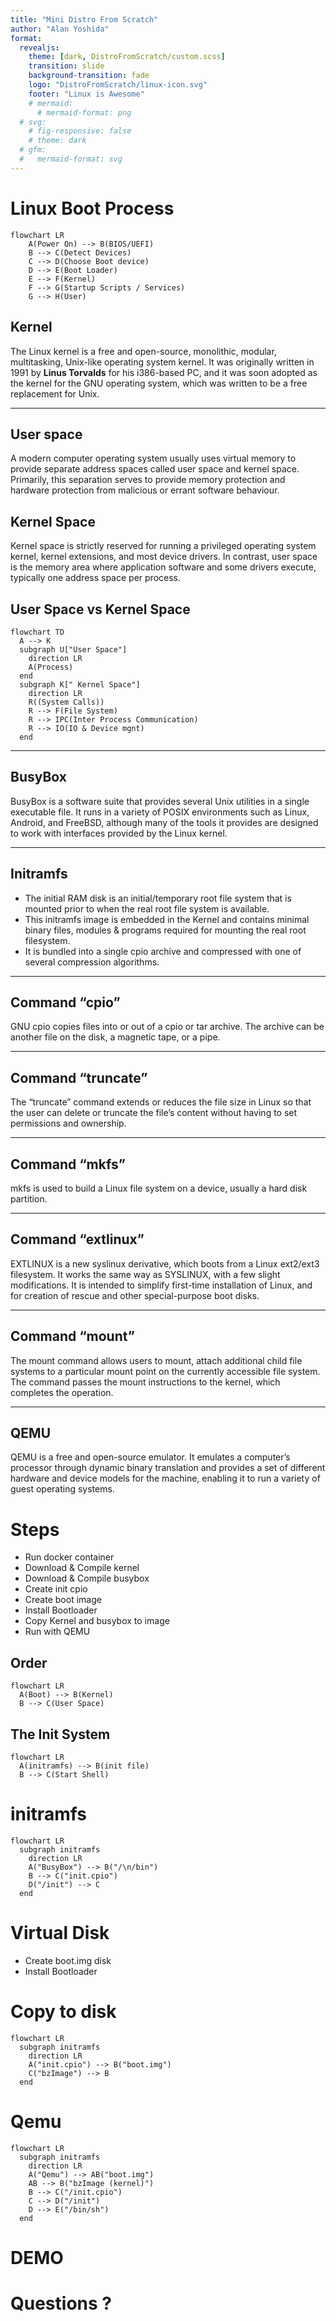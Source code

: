 ```yaml
---
title: "Mini Distro From Scratch"
author: "Alan Yoshida"
format:
  revealjs:
    theme: [dark, DistroFromScratch/custom.scss]
    transition: slide
    background-transition: fade
    logo: "DistroFromScratch/linux-icon.svg"
    footer: "Linux is Awesome"
    # mermaid:
      # mermaid-format: png
  # svg:
    # fig-responsive: false
    # theme: dark
  # gfm:
  #   mermaid-format: svg
---
```


# Linux Boot Process

```mermaid
flowchart LR
    A(Power On) --> B(BIOS/UEFI)
    B --> C(Detect Devices)
    C --> D(Choose Boot device)
    D --> E(Boot Loader)
    E --> F(Kernel)
    F --> G(Startup Scripts / Services)
    G --> H(User)

```


## Kernel {.center}
The Linux kernel is a free and open-source, monolithic, modular, multitasking, Unix-like operating system kernel. It was originally written in 1991 by **Linus Torvalds** for his i386-based PC, and it was soon adopted as the kernel for the GNU operating system, which was written to be a free replacement for Unix.

---

## User space {.center}
A modern computer operating system usually uses virtual memory to provide separate address spaces called user space and kernel space. Primarily, this separation serves to provide memory protection and hardware protection from malicious or errant software behaviour.

## Kernel Space {.center}
Kernel space is strictly reserved for running a privileged operating system kernel, kernel extensions, and most device drivers. In contrast, user space is the memory area where application software and some drivers execute, typically one address space per process.

## User Space vs Kernel Space
```mermaid
flowchart TD
  A --> K
  subgraph U["User Space"]
    direction LR
    A(Process)
  end
  subgraph K[" Kernel Space"]
    direction LR
    R((System Calls))
    R --> F(File System)
    R --> IPC(Inter Process Communication)
    R --> IO(IO & Device mgnt)
  end

```

---

## BusyBox {.center}
BusyBox is a software suite that provides several Unix utilities in a single executable file. It runs in a variety of POSIX environments such as Linux, Android, and FreeBSD, although many of the tools it provides are designed to work with interfaces provided by the Linux kernel.

---

## Initramfs {.center}
- The initial RAM disk is an initial/temporary root file system that is mounted prior to when the real root file system is available.
- This initramfs image is embedded in the Kernel and contains minimal binary files, modules & programs required for mounting the real root filesystem.
- It is bundled into a single cpio archive and compressed with one of several compression algorithms.

---

## Command "cpio" {.center}
GNU cpio copies files into or out of a cpio or tar archive. The archive can be another file on the disk, a magnetic tape, or a pipe.

---

## Command "truncate" {.center}
The “truncate” command extends or reduces the file size in Linux so that the user can delete or truncate the file's content without having to set permissions and ownership.

---

## Command "mkfs" {.center}
mkfs is used to build a Linux file system on a device, usually a hard disk partition.

---

## Command "extlinux" {.center}
EXTLINUX is a new syslinux derivative, which boots from a Linux ext2/ext3 filesystem. It works the same way as SYSLINUX, with a few slight modifications. It is intended to simplify first-time installation of Linux, and for creation of rescue and other special-purpose boot disks.

---

## Command "mount" {.center}
The mount command allows users to mount, attach additional child file systems to a particular mount point on the currently accessible file system. The command passes the mount instructions to the kernel, which completes the operation.

---

## QEMU {.center}
QEMU is a free and open-source emulator. It emulates a computer's processor through dynamic binary translation and provides a set of different hardware and device models for the machine, enabling it to run a variety of guest operating systems.

# Steps {.center}

- Run docker container
- Download & Compile kernel
- Download & Compile busybox
- Create init cpio
- Create boot image
- Install Bootloader
- Copy Kernel and busybox to image
- Run with QEMU

## Order {.center}
```mermaid
flowchart LR
  A(Boot) --> B(Kernel)
  B --> C(User Space)
```

## The Init System {.center}
```mermaid
flowchart LR
  A(initramfs) --> B(init file)
  B --> C(Start Shell)
```

# initramfs
```mermaid
flowchart LR
  subgraph initramfs
    direction LR
    A("BusyBox") --> B("/\n/bin")
    B --> C("init.cpio")
    D("/init") --> C
  end
```

# Virtual Disk

- Create boot.img disk
- Install Bootloader

# Copy to disk

```mermaid
flowchart LR
  subgraph initramfs
    direction LR
    A("init.cpio") --> B("boot.img")
    C("bzImage") --> B
  end
```

# Qemu

```mermaid
flowchart LR
  subgraph initramfs
    direction LR
    A("Qemu") --> AB("boot.img")
    AB --> B("bzImage (kernel)")
    B --> C("/init.cpio")
    C --> D("/init")
    D --> E("/bin/sh")
  end
```

# DEMO

# Questions ?  {.center}